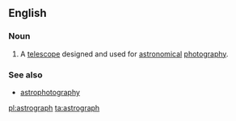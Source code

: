 ==English==
{{wikipedia}}

===Noun===
{{en-noun}}

# {{context|astronomy}} A [[telescope]] designed and used for [[astronomical]] [[photography]].

===See also===
* [[astrophotography]]

[[pl:astrograph]]
[[ta:astrograph]]